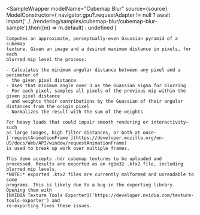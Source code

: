 
<SampleWrapper 
    modelName="Cubemap Blur"
    source={source}
    ModelConstructor={
        navigator.gpu?.requestAdapter != null
            ? await import('../../rendering/samples/cubemap-blur/cubemap-blur-sample').then((m) => m.default)
            : undefined
    }
>
    Computes an approximate, perceptually-even Gaussian pyramid of a cubemap 
    texture. Given an image and a desired maximum distance in pixels, for each
    blurred mip level the process:

    - Calculates the minimum angular distance between any pixel and a perimeter of 
      the given pixel distance
    - Uses that minimum angle over 3 as the Guassian sigma for blurring
    - For each pixel, samples all pixels of the previous mip within the given pixel distance
      and weights their contributions by the Guassian of their angular distances from the origin pixel
    - Normalizes the result with the sum of the weights

    For heavy loads that could impair smooth rendering or interactivity—such
    as large images, high filter distances, or both at once—
    [`requestAnimationFrame`](https://developer.mozilla.org/en-US/docs/Web/API/window/requestAnimationFrame)
    is used to break up work over multiple frames.

    This demo accepts .hdr cubemap textures to be uploaded and 
    processed. Results are exported as an rgba32 .ktx2 file, including blurred mip levels.
    *NOTE:* exported .ktx2 files are currently malformed and unreadable to some 
    programs. This is likely due to a bug in the exporting library. Opening them with
    [NVIDIA Texture Tools Exporter]('https://developer.nvidia.com/texture-tools-exporter') and
    re-exporting fixes these issues.
</SampleWrapper>
